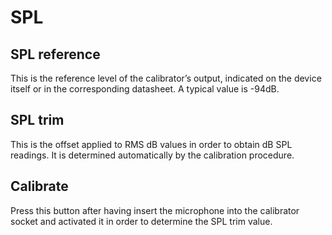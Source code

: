 # SPL {#sec-metering-rms-metering-spl}

## SPL reference

This is the reference level of the calibrator's output, indicated on the device itself or in the corresponding datasheet. 
A typical value is -94dB.

## SPL trim

This is the offset applied to RMS dB values in order to obtain dB SPL readings. 
It is determined automatically by the calibration procedure.

## Calibrate

Press this button after having insert the microphone into the calibrator socket and activated it in order to determine the SPL trim value.



